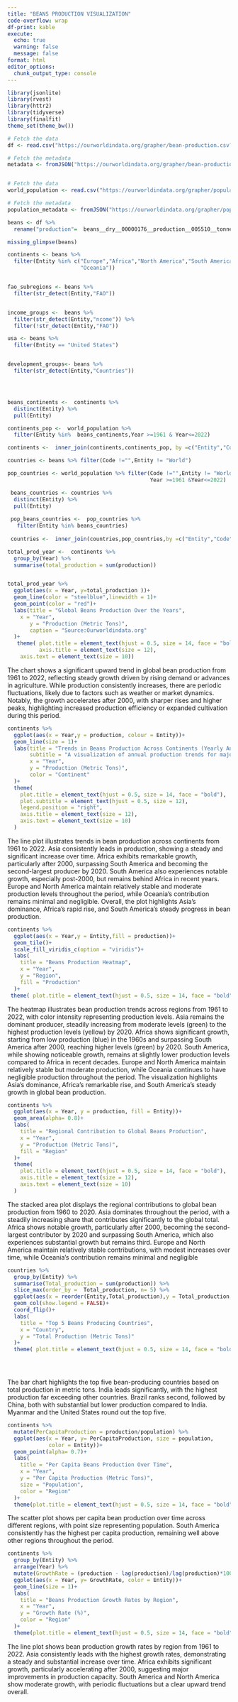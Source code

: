 ```yaml
---
title: "BEANS PRODUCTION VISUALIZATION"
code-overflow: wrap
df-print: kable
execute: 
  echo: true
  warning: false
  message: false
format: html
editor_options: 
  chunk_output_type: console
---
```


```r
library(jsonlite)
library(rvest)
library(httr2)
library(tidyverse)
library(finalfit)
theme_set(theme_bw())
```

```r


# Fetch the data
df <- read.csv("https://ourworldindata.org/grapher/bean-production.csv?v=1&csvType=full&useColumnShortNames=true")

# Fetch the metadata
metadata <- fromJSON("https://ourworldindata.org/grapher/bean-production.metadata.json?v=1&csvType=full&useColumnShortNames=true")


# Fetch the data
world_population <- read.csv("https://ourworldindata.org/grapher/population-regions-with-projections.csv?v=1&csvType=full&useColumnShortNames=true")

# Fetch the metadata
population_metadata <- fromJSON("https://ourworldindata.org/grapher/population-regions-with-projections.metadata.json?v=1&csvType=full&useColumnShortNames=true")
```

```r
beans <- df %>% 
  rename("production"=  beans__dry__00000176__production__005510__tonnes)
```

```r
missing_glimpse(beans)
```

```r
continents <- beans %>% 
  filter(Entity %in% c("Europe","Africa","North America","South America","Asia",
                       "Oceania"))


fao_subregions <- beans %>% 
  filter(str_detect(Entity,"FAO"))


income_groups <-  beans %>% 
  filter(str_detect(Entity,"ncome")) %>% 
  filter(!str_detect(Entity,"FAO"))

usa <- beans %>% 
  filter(Entity == "United States")


development_groups<- beans %>% 
  filter(str_detect(Entity,"Countries"))





```

```r
beans_continents <-  continents %>% 
  distinct(Entity) %>% 
  pull(Entity)

continents_pop <-  world_population %>% 
  filter(Entity %in%  beans_continents,Year >=1961 & Year<=2022)

continents <-  inner_join(continents,continents_pop, by =c("Entity","Code", "Year"),relationship = 'many-to-many')
```

```r

countries <- beans %>% filter(Code !="",Entity != "World")

pop_countries <- world_population %>% filter(Code !="",Entity != "World",
                                             Year >=1961 &Year<=2022)

 beans_countries <- countries %>% 
  distinct(Entity) %>% 
  pull(Entity)
 
 pop_beans_countries <-  pop_countries %>% 
   filter(Entity %in% beans_countries)
 
 countries <-  inner_join(countries,pop_countries,by =c("Entity","Code", "Year"),relationship = 'many-to-many')
```



```r
total_prod_year <-  continents %>% 
  group_by(Year) %>% 
  summarise(total_production = sum(production))


total_prod_year %>% 
  ggplot(aes(x = Year, y=total_production ))+
  geom_line(color = "steelblue",linewidth = 1)+
  geom_point(color = "red")+
  labs(title = "Global Beans Production Over the Years",
    x = "Year",
       y = "Production (Metric Tons)",           
       caption = "Source:Ourworldindata.org"
  )+
   theme( plot.title = element_text(hjust = 0.5, size = 14, face = "bold"),
          axis.title = element_text(size = 12),
    axis.text = element_text(size = 10))

```

The chart shows a significant upward trend in global bean production from 1961 to 2022, reflecting steady growth driven by rising demand or advances in agriculture. While production consistently increases, there are periodic fluctuations, likely due to factors such as weather or market dynamics. Notably, the growth accelerates after 2000, with sharper rises and higher peaks, highlighting increased production efficiency or expanded cultivation during this period.


```r

continents %>% 
  ggplot(aes(x = Year,y = production, colour = Entity))+
  geom_line(size = 1)+
  labs(title = "Trends in Beans Production Across Continents (Yearly Analysis)",
       subtitle = "A visualization of annual production trends for major continents",
       x = "Year",
       y = "Production (Metric Tons)",           
       color = "Continent"
  )+
  theme(
    plot.title = element_text(hjust = 0.5, size = 14, face = "bold"), 
    plot.subtitle = element_text(hjust = 0.5, size = 12),            
    legend.position = "right",                                    
    axis.title = element_text(size = 12),
    axis.text = element_text(size = 10)
  )
```

The line plot illustrates trends in bean production across continents from 1961 to 2022. Asia consistently leads in production, showing a steady and significant increase over time. Africa exhibits remarkable growth, particularly after 2000, surpassing South America and becoming the second-largest producer by 2020. South America also experiences notable growth, especially post-2000, but remains behind Africa in recent years. Europe and North America maintain relatively stable and moderate production levels throughout the period, while Oceania's contribution remains minimal and negligible. Overall, the plot highlights Asia's dominance, Africa's rapid rise, and South America's steady progress in bean production.


```r
continents %>% 
  ggplot(aes(x = Year,y = Entity,fill = production))+
  geom_tile()+
  scale_fill_viridis_c(option = "viridis")+
  labs(
    title = "Beans Production Heatmap",
    x = "Year",
    y = "Region",
    fill = "Production"
  )+
 theme( plot.title = element_text(hjust = 0.5, size = 14, face = "bold"))

```

The heatmap illustrates bean production trends across regions from 1961 to 2022, with color intensity representing production levels. Asia remains the dominant producer, steadily increasing from moderate levels (green) to the highest production levels (yellow) by 2020. Africa shows significant growth, starting from low production (blue) in the 1960s and surpassing South America after 2000, reaching higher levels (green) by 2020. South America, while showing noticeable growth, remains at slightly lower production levels compared to Africa in recent decades. Europe and North America maintain relatively stable but moderate production, while Oceania continues to have negligible production throughout the period. The visualization highlights Asia's dominance, Africa's remarkable rise, and South America's steady growth in global bean production.

```r
continents %>% 
  ggplot(aes(x = Year, y = production, fill = Entity))+
  geom_area(alpha= 0.8)+
  labs(
    title = "Regional Contribution to Global Beans Production",
    x = "Year",
    y = "Production (Metric Tons)",
    fill = "Region"
  )+
  theme(
    plot.title = element_text(hjust = 0.5, size = 14, face = "bold"),
    axis.title = element_text(size = 12),
    axis.text = element_text(size = 10)
  )
```

The stacked area plot displays the regional contributions to global bean production from 1960 to 2020. Asia dominates throughout the period, with a steadily increasing share that contributes significantly to the global total. Africa shows notable growth, particularly after 2000, becoming the second-largest contributor by 2020 and surpassing South America, which also experiences substantial growth but remains third. Europe and North America maintain relatively stable contributions, with modest increases over time, while Oceania's contribution remains minimal and negligible


```r
countries %>%  
  group_by(Entity) %>% 
  summarise(Total_production = sum(production)) %>% 
  slice_max(order_by =  Total_production, n= 5) %>%  
  ggplot(aes(x = reorder(Entity,Total_production),y = Total_production,fill = Entity))+
  geom_col(show.legend = FALSE)+
  coord_flip()+
  labs(
    title = "Top 5 Beans Producing Countries",
    x = "Country",
    y = "Total Production (Metric Tons)"
  )+
  theme( plot.title = element_text(hjust = 0.5, size = 14, face = "bold")) 


  
```

The bar chart highlights the top five bean-producing countries based on total production in metric tons. India leads significantly, with the highest production far exceeding other countries. Brazil ranks second, followed by China, both with substantial but lower production compared to India. Myanmar and the United States round out the top five.




```r

continents %>% 
  mutate(PerCapitaProduction = production/population) %>% 
  ggplot(aes(x = Year, y= PerCapitaProduction, size = population,
             color = Entity))+
  geom_point(alpha= 0.7)+
  labs(
    title = "Per Capita Beans Production Over Time",
    x = "Year",
    y = "Per Capita Production (Metric Tons)",
    size = "Population",
    color = "Region"
  )+
  theme(plot.title = element_text(hjust = 0.5, size = 14, face = "bold"))

```

The scatter plot shows per capita bean production over time across different regions, with point size representing population. South America consistently has the highest per capita production, remaining well above other regions throughout the period.


```r
continents %>% 
  group_by(Entity) %>% 
  arrange(Year) %>% 
  mutate(GrowthRate = (production - lag(production)/lag(production)*100)) %>% 
  ggplot(aes(x = Year, y= GrowthRate, color = Entity))+
  geom_line(size = 1)+
  labs(
    title = "Beans Production Growth Rates by Region",
    x = "Year",
    y = "Growth Rate (%)",
    color = "Region"
  )+
  theme(plot.title = element_text(hjust = 0.5, size = 14, face = "bold"))
```

The line plot shows bean production growth rates by region from 1961 to 2022. Asia consistently leads with the highest growth rates, demonstrating a steady and substantial increase over time. Africa exhibits significant growth, particularly accelerating after 2000, suggesting major improvements in production capacity. South America and North America show moderate growth, with periodic fluctuations but a clear upward trend overall.











